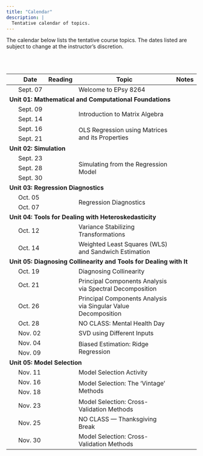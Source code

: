```yaml
---
title: "Calendar"
description: |
  Tentative calendar of topics.
---
```



The calendar below lists the tentative course topics. The dates listed are subject to change at the instructor's discretion.

<br /><br />


<table class="table">

<thead>
<tr>
<th style="width:5%;text-align:center"></th>
<th style="width:10%;">Date</th>
<th style="width:10%;text-align:center">Reading</th>
<th style="width:65%;">Topic</th>
<th style="width:10%;text-align:center">Notes</th>
</tr>
</thead>



<tbody>


<tr>
<td align="center" style="vertical-align:middle;">&nbsp;</td>
<td>Sept. 07</td>
<td align="center" style="vertical-align:middle;">
  <a class="my-link" href="posts/2021-08-09-message-to-students"><span class="fa fa-book"></span></a>
</td>
<td>Welcome to EPsy 8264</td>
<td align="center" style="vertical-align:middle;">&nbsp;</td>
</tr>


<!-- Unit 01: MATHEMATICS -->

<tr>
<td colspan="5"><b>Unit 01: Mathematical and Computational Foundations</b></td>
</tr>

<tr>
<td align="center" style="vertical-align:middle;">&nbsp;</td>
<td>Sept. 09</td>
<td align="center" style="vertical-align:middle;" rowspan="2">
  <a class="my-link" href="posts/2021-08-12-reading-introduction-to-matrix-algebra"><span class="fa fa-book"></span></a>
</td>
<td style="vertical-align:middle;" rowspan="2">Introduction to Matrix Algebra</td>
<td align="center" style="vertical-align:middle;" rowspan="2">
  <a class = "my-link" href="posts/2021-08-11-worksheet-introduction-to-matrix-algebra"><span class="fas fa-link"></span></a>
</td>
</tr>

<tr>
<td align="center" style="vertical-align:middle;">&nbsp;</td>
<td>Sept. 14</td>
</tr>

<tr>
<td align="center" style="vertical-align:middle;">&nbsp;</td>
<td>Sept. 16</td>
<td align="center" style="vertical-align:middle;" rowspan="2">
  <a class="my-link" href="posts/2021-08-14-reading-ols"><span class="fa fa-book"></span></a>
</td>
<td style="vertical-align:middle;" rowspan="2">OLS Regression using Matrices and its Properties</td>
<td align="center" style="vertical-align:middle;" rowspan="2">
  <a class = "my-link" href="posts/2021-09-09-notes-ols-regression"><span class="fas fa-link"></span></a>
</td>
</tr>

<tr>
<td align="center" style="vertical-align:middle;">&nbsp;</td>
<td>Sept. 21</td>
</tr>

<!-- Unit 02: SIMULATION -->


<tr>
<td colspan="5"><b>Unit 02: Simulation</b></td>
</tr>

<tr>
<td align="center" style="vertical-align:middle;">&nbsp;</td>
<td>Sept. 23</td>
<td align="center" style="vertical-align:middle;" rowspan="3">
  <a class="my-link" href="posts/2021-09-18-reading-simulating-from-the-regression-model"><span class="fa fa-book"></span></a>
</td>
<td style="vertical-align:middle;" rowspan="3">Simulating from the Regression Model</td>
<td align="center" style="vertical-align:middle;" rowspan="3">
  <a class = "my-link" href="posts/2021-09-20-notes-simulating-from-the-regression-model"><span class="fas fa-link"></span></a>
</td>
</tr>

<tr>
<td align="center" style="vertical-align:middle;">&nbsp;</td>
<td>Sept. 28</td>
</tr>

<tr>
<td align="center" style="vertical-align:middle;">&nbsp;</td>
<td>Sept. 30</td>
</tr>


<!-- Unit 03: REGRESSION DIAGNOSTICS -->


<tr>
<td colspan="5"><b>Unit 03: Regression Diagnostics</b></td>
</tr>

<tr>
<td align="center" style="vertical-align:middle;">&nbsp;</td>
<td>Oct. 05</td>
<td align="center" style="vertical-align:middle;" rowspan="2">
  <a class="my-link" href="posts/2021-09-23-reading-regression-diagnostics"><span class="fa fa-book"></span></a>
</td>
<td style="vertical-align:middle;" rowspan="2">Regression Diagnostics</td>
<td align="center" style="vertical-align:middle;" rowspan="2">
  <a class = "my-link" href="posts/2021-09-27-notes-tools-for-dealing-with-heteroskedasticity"><span class="fas fa-link"></span></a>
</td>
</tr>

<tr>
<td align="center" style="vertical-align:middle;">&nbsp;</td>
<td>Oct. 07</td>
</tr>


   

<!-- Unit 03: HETEROSKEDASTICITY-->

<tr>
<td colspan="5"><b>Unit 04: Tools for Dealing with Heteroskedasticity</b></td>
</tr>

<tr>
<td align="center" style="vertical-align:middle;">&nbsp;</td>
<td>Oct. 12</td>
<td align="center" style="vertical-align:middle;">
  <a class="my-link" href="posts/2021-09-29-reading-variance-stabilizing-transformations"><span class="fa fa-book"></span></a>
</td>
<td style="vertical-align:middle;">Variance Stabilizing Transformations</td>
<td align="center" style="vertical-align:middle;">
  <a class = "my-link" href="posts/2021-09-27-notes-tools-for-dealing-with-heteroskedasticity"><span class="fas fa-link"></span></a>
</td>
</tr>

<tr>
<td align="center" style="vertical-align:middle;">&nbsp;</td>
<td>Oct. 14</td>
<td align="center" style="vertical-align:middle;">
  <a class="my-link" href="posts/2021-09-29-reading-wls-and-sandwich-estimation"><span class="fa fa-book"></span></a>
</td>
<td style="vertical-align:middle;">Weighted Least Squares (WLS) and Sandwich Estimation</td>
<td align="center" style="vertical-align:middle;">
  <a class = "my-link" href="posts/2021-09-27-notes-tools-for-dealing-with-heteroskedasticity"><span class="fas fa-link"></span></a>
</td>
</tr>


<!-- Unit 04: COLLINEARITY-->


<tr>
<td colspan="5"><b>Unit 05: Diagnosing Collinearity and Tools for Dealing with It</b></td>
</tr>

<tr>
<td align="center" style="vertical-align:middle;">&nbsp;</td>
<td>Oct. 19</td>
<td align="center" style="vertical-align:middle;">
  <a class="my-link" href="posts/2021-10-04-reading-diagnosing-collinearity"><span class="fa fa-book"></span></a>
</td>
<td style="vertical-align:middle;">Diagnosing Collinearity</td>
<td align="center" style="vertical-align:middle;">
  <a class = "my-link" href="posts/2021-09-30-notes-diagnosing-collinearity"><span class="fas fa-link"></span></a>
</td>
</tr>

<tr>
<td align="center" style="vertical-align:middle;">&nbsp;</td>
<td>Oct. 21</td>
<td align="center" style="vertical-align:middle;">
  <a class="my-link" href="posts/2021-10-04-reading-pca-via-spectral-decomposition"><span class="fa fa-book"></span></a>
</td>
<td style="vertical-align:middle;">Principal Components Analysis via Spectral Decomposition</td>
<td align="center" style="vertical-align:middle;">
  <a class = "my-link" href="posts/2021-10-04-notes-pca-via-spectral-decomposition"><span class="fas fa-link"></span></a>
</td>
</tr>

<tr>
<td align="center" style="vertical-align:middle;">&nbsp;</td>
<td>Oct. 26</td>
<td align="center" style="vertical-align:middle;">
  <a class="my-link" href="posts/2021-10-11-reading-pca-via-svd"><span class="fa fa-book"></span></a>
</td>
<td style="vertical-align:middle;">Principal Components Analysis via Singular Value Decomposition</td>
<td align="center" style="vertical-align:middle;">
  <a class = "my-link" href="posts/2021-10-05-notes-pca-via-svd"><span class="fas fa-link"></span></a>
</td>
</tr>

<tr>
<td align="center" style="vertical-align:middle;">&nbsp;</td>
<td>Oct. 28</td>
<td align="center" style="vertical-align:middle;"></td>
<td style="vertical-align:middle;">NO CLASS: Mental Health Day</td>
<td align="center" style="vertical-align:middle;"></td>
</tr>

<tr>
<td align="center" style="vertical-align:middle;">&nbsp;</td>
<td>Nov. 02</td>
<td align="center" style="vertical-align:middle;"></td>
<td style="vertical-align:middle;">SVD using Different Inputs</td>
<td align="center" style="vertical-align:middle;"></td>
</tr>

<tr>
<td align="center" style="vertical-align:middle;">&nbsp;</td>
<td>Nov. 04</td>
<td align="center" style="vertical-align:middle;" rowspan="2">
  <a class="my-link" href="posts/2021-10-25-reading-biased-estimation-ridge-regression"><span class="fa fa-book"></span></a>
</td>
<td style="vertical-align:middle;" rowspan="2">Biased Estimation: Ridge Regression</td>
<td align="center" style="vertical-align:middle;" rowspan="2">
  <a class = "my-link" href="posts/2021-10-20-notes-biased-estimation-ridge-regression"><span class="fas fa-link"></span></a>
</td>
</tr>

<tr>
<td align="center" style="vertical-align:middle;">&nbsp;</td>
<td>Nov. 09</td>
</tr>


<!-- Unit 05: MODEL SELECTION -->


<tr>
<td colspan="5"><b>Unit 05: Model Selection</b></td>
</tr>

<tr>
<td align="center" style="vertical-align:middle;">&nbsp;</td>
<td>Nov. 11</td>
<td align="center" style="vertical-align:middle;"></td>
<td style="vertical-align:middle;">Model Selection Activity</td>
<td align="center" style="vertical-align:middle;"></td>
</tr>


<tr>
<td align="center" style="vertical-align:middle;">&nbsp;</td>
<td>Nov. 16</td>
<td align="center" style="vertical-align:middle;" rowspan="2">
  <!--<a class="my-link" href="posts/2021-11-03-reading-cross-validation"><span class="fa fa-book"></span></a>-->
</td>
<td style="vertical-align:middle;" rowspan="2">Model Selection: The 'Vintage' Methods</td>
<td align="center" style="vertical-align:middle;" rowspan="2">
  <!--<a class = "my-link" href="posts/2021-11-03-notes-cross-validation"><span class="fas fa-link"></span></a>-->
</td>
</tr>

<tr>
<td align="center" style="vertical-align:middle;">&nbsp;</td>
<td>Nov. 18</td>
</tr>


<tr>
<td align="center" style="vertical-align:middle;">&nbsp;</td>
<td>Nov. 23</td>
<td align="center" style="vertical-align:middle;">
  <!--<a class="my-link" href="posts/2021-11-18-reading-cross-validation"><span class="fa fa-book"></span></a>-->
</td>
<td style="vertical-align:middle;">Model Selection: Cross-Validation Methods</td>
<td align="center" style="vertical-align:middle;">
  <!--<a class = "my-link" href="posts/2021-11-18-notes-cross-validation"><span class="fas fa-link"></span></a>-->
</td>
</tr>

<tr>
<td align="center" style="vertical-align:middle;">&nbsp;</td>
<td>Nov. 25</td>
<td align="center" style="vertical-align:middle;"></td>
<td style="vertical-align:middle;">NO CLASS --- Thanksgiving Break</td>
<td align="center" style="vertical-align:middle;"></td>
</tr>



<tr>
<td align="center" style="vertical-align:middle;">&nbsp;</td>
<td>Nov. 30</td>
<td align="center" style="vertical-align:middle;">
  <!--<a class="my-link" href="posts/2021-11-18-reading-cross-validation"><span class="fa fa-book"></span></a>-->
</td>
<td style="vertical-align:middle;">Model Selection: Cross-Validation Methods</td>
<td align="center" style="vertical-align:middle;">
  <!--<a class = "my-link" href="posts/2021-11-18-notes-cross-validation"><span class="fas fa-link"></span></a>-->
</td>
</tr>


<!-- Unit 06: BOOTSTRAPPING -->

<!-- <tr> -->
<!-- <td colspan="3"><b>Unit 06: Bootstrapping</b></td> -->
<!-- </tr> -->

<!-- <tr> -->
<!-- <td align="center" style="vertical-align:middle;">&nbsp;</td> -->
<!-- <td>Nov. 18</td> -->
<!-- <td style="vertical-align:middle;" rowspan="2">Bootstrapping</td> -->
<!-- </tr> -->

<!-- <tr> -->
<!-- <td align="center" style="vertical-align:middle;">&nbsp;</td> -->
<!-- <td>Nov. 23</td> -->
<!-- </tr> -->

<!-- <tr> -->
<!-- <td align="center" style="vertical-align:middle;">&nbsp;</td> -->
<!-- <td>Nov. 25</td> -->
<!-- <td style="vertical-align:middle;">NO CLASS&mdash;Thanksgiving Break</td> -->
<!-- </tr> -->

<!-- <tr> -->
<!-- <td align="center" style="vertical-align:middle;">&nbsp;</td> -->
<!-- <td>Nov. 30</td> -->
<!-- <td style="vertical-align:middle;">Bootstrapping (cntd.)</td> -->
<!-- </tr> -->

<!-- Unit 07: PREDICTION -->

<!-- <tr> -->
<!-- <td colspan="3"><b>Unit 07: Prediction</b></td> -->
<!-- </tr> -->

<!-- <tr> -->
<!-- <td align="center" style="vertical-align:middle;">&nbsp;</td> -->
<!-- <td>Dec. 02</td> -->
<!-- <td style="vertical-align:middle;" rowspan="4">Prediction</td> -->
<!-- </tr> -->

<!-- <tr> -->
<!-- <td align="center" style="vertical-align:middle;">&nbsp;</td> -->
<!-- <td>Dec. 07</td> -->
<!-- </tr> -->

<!-- <tr> -->
<!-- <td align="center" style="vertical-align:middle;">&nbsp;</td> -->
<!-- <td>Dec. 09</td> -->
<!-- </tr> -->

<!-- <tr> -->
<!-- <td align="center" style="vertical-align:middle;">&nbsp;</td> -->
<!-- <td>Dec. 14</td> -->
<!-- </tr> -->


</tbody>
</table>






